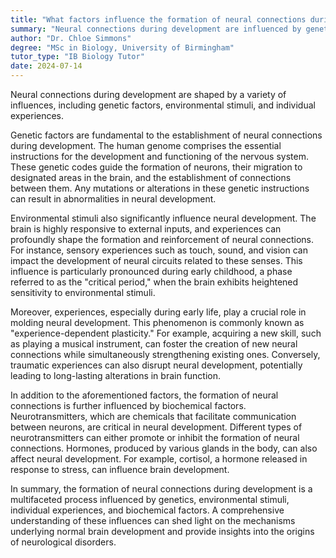 ```yaml
---
title: "What factors influence the formation of neural connections during development?"
summary: "Neural connections during development are influenced by genetic factors, environmental stimuli, and experiences."
author: "Dr. Chloe Simmons"
degree: "MSc in Biology, University of Birmingham"
tutor_type: "IB Biology Tutor"
date: 2024-07-14
---
```


Neural connections during development are shaped by a variety of influences, including genetic factors, environmental stimuli, and individual experiences.

Genetic factors are fundamental to the establishment of neural connections during development. The human genome comprises the essential instructions for the development and functioning of the nervous system. These genetic codes guide the formation of neurons, their migration to designated areas in the brain, and the establishment of connections between them. Any mutations or alterations in these genetic instructions can result in abnormalities in neural development.

Environmental stimuli also significantly influence neural development. The brain is highly responsive to external inputs, and experiences can profoundly shape the formation and reinforcement of neural connections. For instance, sensory experiences such as touch, sound, and vision can impact the development of neural circuits related to these senses. This influence is particularly pronounced during early childhood, a phase referred to as the "critical period," when the brain exhibits heightened sensitivity to environmental stimuli.

Moreover, experiences, especially during early life, play a crucial role in molding neural development. This phenomenon is commonly known as "experience-dependent plasticity." For example, acquiring a new skill, such as playing a musical instrument, can foster the creation of new neural connections while simultaneously strengthening existing ones. Conversely, traumatic experiences can also disrupt neural development, potentially leading to long-lasting alterations in brain function.

In addition to the aforementioned factors, the formation of neural connections is further influenced by biochemical factors. Neurotransmitters, which are chemicals that facilitate communication between neurons, are critical in neural development. Different types of neurotransmitters can either promote or inhibit the formation of neural connections. Hormones, produced by various glands in the body, can also affect neural development. For example, cortisol, a hormone released in response to stress, can influence brain development.

In summary, the formation of neural connections during development is a multifaceted process influenced by genetics, environmental stimuli, individual experiences, and biochemical factors. A comprehensive understanding of these influences can shed light on the mechanisms underlying normal brain development and provide insights into the origins of neurological disorders.
    